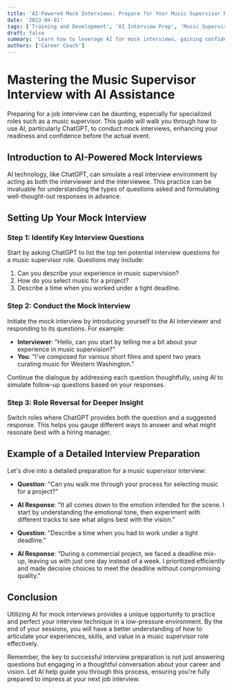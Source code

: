 ```yaml
---
title: 'AI-Powered Mock Interviews: Prepare for Your Music Supervisor Role'
date: '2023-04-01'
tags: ['Training and Development', 'AI Interview Prep', 'Music Supervision']
draft: false
summary: 'Learn how to leverage AI for mock interviews, gaining confidence and insight into the questions and responses for a music supervisor role.'
authors: ['Career Coach']
---
```


# Mastering the Music Supervisor Interview with AI Assistance

Preparing for a job interview can be daunting, especially for specialized roles such as a music supervisor. This guide will walk you through how to use AI, particularly ChatGPT, to conduct mock interviews, enhancing your readiness and confidence before the actual event.

## Introduction to AI-Powered Mock Interviews

AI technology, like ChatGPT, can simulate a real interview environment by acting as both the interviewer and the interviewee. This practice can be invaluable for understanding the types of questions asked and formulating well-thought-out responses in advance.

## Setting Up Your Mock Interview

### Step 1: Identify Key Interview Questions

Start by asking ChatGPT to list the top ten potential interview questions for a music supervisor role. Questions may include:

1. Can you describe your experience in music supervision?
2. How do you select music for a project?
3. Describe a time when you worked under a tight deadline.

### Step 2: Conduct the Mock Interview

Initiate the mock interview by introducing yourself to the AI interviewer and responding to its questions. For example:

- **Interviewer**: "Hello, can you start by telling me a bit about your experience in music supervision?"
- **You**: "I've composed for various short films and spent two years curating music for Western Washington."

Continue the dialogue by addressing each question thoughtfully, using AI to simulate follow-up questions based on your responses.

### Step 3: Role Reversal for Deeper Insight

Switch roles where ChatGPT provides both the question and a suggested response. This helps you gauge different ways to answer and what might resonate best with a hiring manager.

## Example of a Detailed Interview Preparation

Let's dive into a detailed preparation for a music supervisor interview:

- **Question**: "Can you walk me through your process for selecting music for a project?"
- **AI Response**: "It all comes down to the emotion intended for the scene. I start by understanding the emotional tone, then experiment with different tracks to see what aligns best with the vision."

- **Question**: "Describe a time when you had to work under a tight deadline."
- **AI Response**: "During a commercial project, we faced a deadline mix-up, leaving us with just one day instead of a week. I prioritized efficiently and made decisive choices to meet the deadline without compromising quality."

## Conclusion

Utilizing AI for mock interviews provides a unique opportunity to practice and perfect your interview technique in a low-pressure environment. By the end of your sessions, you will have a better understanding of how to articulate your experiences, skills, and value in a music supervisor role effectively.

Remember, the key to successful interview preparation is not just answering questions but engaging in a thoughtful conversation about your career and vision. Let AI help guide you through this process, ensuring you're fully prepared to impress at your next job interview.
